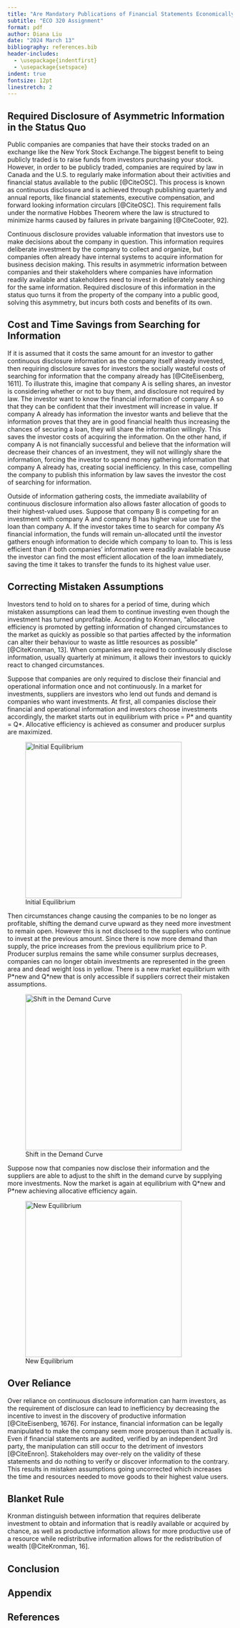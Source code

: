 ```yaml
---
title: "Are Mandatory Publications of Financial Statements Economically Efficient?"
subtitle: "ECO 320 Assignment"
format: pdf
author: Diana Liu
date: "2024 March 13"
bibliography: references.bib
header-includes:
  - \usepackage{indentfirst}
  - \usepackage{setspace}
indent: true
fontsize: 12pt
linestretch: 2
---
```


## Required Disclosure of Asymmetric Information in the Status Quo

Public companies are companies that have their stocks traded on an exchange like the New York Stock Exchange.The biggest benefit to being publicly traded is to raise funds from investors purchasing your stock. However, in order to be publicly traded, companies are required by law in Canada and the U.S. to regularly make information about their activities and financial status available to the public [@CiteOSC]. This process is known as continuous disclosure and is achieved through publishing quarterly and annual reports, like financial statements, executive compensation, and forward looking information circulars [@CiteOSC]. This requirement falls under the normative Hobbes Theorem where the law is structured to minimize harms caused by failures in private bargaining [@CiteCooter, 92].

Continuous disclosure provides valuable information that investors use to make decisions about the company in question. This information requires deliberate investment by the company to collect and organize, but companies often already have internal systems to acquire information for business decision making. This results in asymmetric information between companies and their stakeholders where companies have information readily available and stakeholders need to invest in deliberately searching for the same information. Required disclosure of this information in the status quo turns it from the property of the company into a public good, solving this asymmetry, but incurs both costs and benefits of its own.

## Cost and Time Savings from Searching for Information

If it is assumed that it costs the same amount for an investor to gather continuous disclosure information as the company itself already invested, then requiring disclosure saves for investors the socially wasteful costs of searching for information that the company already has [@CiteEisenberg, 1611]. To illustrate this, imagine that company A is selling shares, an investor is considering whether or not to buy them, and disclosure not required by law. The investor want to know the financial information of company A so that they can be confident that their investment will increase in value. If company A already has information the investor wants and believe that the information proves that they are in good financial health thus increasing the chances of securing a loan, they will share the information willingly. This saves the investor costs of acquiring the information. On the other hand, if company A is not financially successful and believe that the information will decrease their chances of an investment, they will not willingly share the information, forcing the investor to spend money gathering information that company A already has, creating social inefficiency. In this case, compelling the company to publish this information by law saves the investor the cost of searching for information.

Outside of information gathering costs, the immediate availability of continuous disclosure information also allows faster allocation of goods to their highest-valued uses. Suppose that company B is competing for an investment with company A and company B has higher value use for the loan than company A. If the investor takes time to search for company A's financial information, the funds will remain un-allocated until the investor gathers enough information to decide which company to loan to. This is less efficient than if both companies' information were readily available because the investor can find the most efficient allocation of the loan immediately, saving the time it takes to transfer the funds to its highest value user.

## Correcting Mistaken Assumptions

Investors tend to hold on to shares for a period of time, during which mistaken assumptions can lead them to continue investing even though the investment has turned unprofitable. According to Kronman, "allocative efficiency is promoted by getting information of changed circumstances to the market as quickly as possible so that parties affected by the information can alter their behaviour to waste as little resources as possible" [@CiteKronman, 13]. When companies are required to continuously disclose information, usually quarterly at minimum, it allows their investors to quickly react to changed circumstances.

Suppose that companies are only required to disclose their financial and operational information once and not continuously. In a market for investments, suppliers are investors who lend out funds and demand is companies who want investments. At first, all companies disclose their financial and operational information and investors choose investments accordingly, the market starts out in equilibrium with price = P\* and quantity = Q\*. Allocative efficiency is achieved as consumer and producer surplus are maximized.

![Initial Equilibrium](1.png){fig-align="left" width="350"}

Then circumstances change causing the companies to be no longer as profitable, shifting the demand curve upward as they need more investment to remain open. However this is not disclosed to the suppliers who continue to invest at the previous amount. Since there is now more demand than supply, the price increases from the previous equilibrium price to P. Producer surplus remains the same while consumer surplus decreases, companies can no longer obtain investments are represented in the green area and dead weight loss in yellow. There is a new market equilibrium with P\*new and Q\*new that is only accessible if suppliers correct their mistaken assumptions.

![Shift in the Demand Curve](2.png){width="350"}

Suppose now that companies now disclose their information and the suppliers are able to adjust to the shift in the demand curve by supplying more investments. Now the market is again at equilibrium with Q\*new and P\*new achieving allocative efficiency again.

![New Equilibrium](3.png){width="350"}

## Over Reliance

Over reliance on continuous disclosure information can harm investors, as the requirement of disclosure can lead to inefficiency by decreasing the incentive to invest in the discovery of productive information [@CiteEisenberg, 1676]. For instance, financial information can be legally manipulated to make the company seem more prosperous than it actually is. Even if financial statements are audited, verified by an independent 3rd party, the manipulation can still occur to the detriment of investors [@CiteEnron]. Stakeholders may over-rely on the validity of these statements and do nothing to verify or discover information to the contrary. This results in mistaken assumptions going uncorrected which increases the time and resources needed to move goods to their highest value users.

## Blanket Rule

Kronman distinguish between information that requires deliberate investment to obtain and information that is readily available or acquired by chance, as well as productive information allows for more productive use of a resource while redistributive information allows for the redistribution of wealth [@CiteKronman, 16].

## Conclusion

\newpage

## Appendix

\newpage

## References
